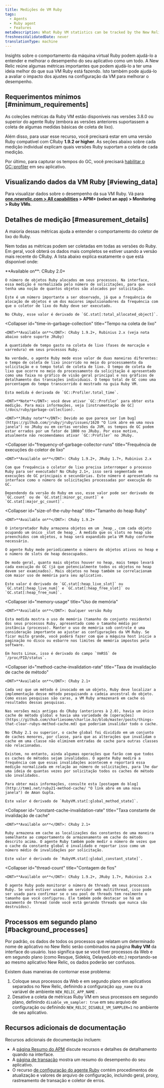 ```yaml
---
title: Medições de VM Ruby
tags:
  - Agents
  - Ruby agent
  - Features
metaDescription: What Ruby VM statistics can be tracked by the New Relic Ruby agent.
freshnessValidatedDate: never
translationType: machine
---
```


Insights sobre o comportamento da máquina virtual Ruby podem ajudá-lo a entender e melhorar o desempenho do seu aplicativo como um todo. A New Relic reúne algumas métricas importantes que podem ajudá-lo a ter uma ideia melhor do que sua VM Ruby está fazendo. Isto também pode ajudá-lo a avaliar o impacto dos ajustes na configuração da VM para melhorar o desempenho.

## Requerimentos mínimos [#minimum_requirements]

As coleções métricas da Ruby VM estão disponíveis nas versões 3.8.0 ou superior do agente Ruby (embora as versões anteriores suportassem a coleta de algumas medidas básicas de coleta de lixo).

Além disso, para usar esse recurso, você precisará estar em uma versão Ruby compatível com CRuby <DNT>**1.9.2 or higher**</DNT>. As seções abaixo sobre cada medição individual explicam quais versões Ruby suportam a coleta de cada medição.

Por último, para capturar os tempos do GC, você precisará [habilitar o GC::profiler](/docs/ruby/garbage-collection) em seu aplicativo.

## Visualizando dados da VM Ruby [#viewing_data]

Para visualizar dados sobre o desempenho da sua VM Ruby. Vá para <DNT>**[one.newrelic.com > All capabilities](https://one.newrelic.com/all-capabilities) > APM> (select an app) > Monitoring > Ruby VMs**</DNT>.

## Detalhes de medição [#measurement_details]

A maioria dessas métricas ajuda a entender o comportamento do coletor de lixo do Ruby.

Nem todas as métricas podem ser coletadas em todas as versões do Ruby. Em geral, você obterá os dados mais completos se estiver usando a versão mais recente do CRuby. A lista abaixo explica exatamente o que está disponível onde:

<CollapserGroup>
  <Collapser
    id="object-allocations"
    title="Alocações de objetos"
  >
    <DNT>**Available on**</DNT>: CRuby 2.0+

    O número de objetos Ruby alocados em seus processos. Na interface, essa medição é normalizada pelo número de solicitações, para que você tenha uma noção de quantos objetos são alocados por solicitação.

    Este é um número importante a ser observado, já que a frequência de alocação de objetos é um dos maiores impulsionadores da frequência com que o coletor de lixo do Ruby deve ser executado.

    No CRuby, esse valor é derivado de `GC.stat[:total_allocated_object]`.
  </Collapser>

  <Collapser
    id="time-in-garbage-collection"
    title="Tempo na coleta de lixo"
  >
    <DNT>**Available on**</DNT>: CRuby 1.9.2+, Rubinius 2.x (veja nota abaixo sobre suporte JRuby)

    A quantidade de tempo gasto na coleta de lixo (fases de marcação e varredura) em seus processos Ruby.

    Na verdade, o agente Ruby mede esse valor de duas maneiras diferentes: o tempo de coleta de lixo incorrido no meio do processamento da solicitação e o tempo total de coleta de lixo. O tempo de coleta de lixo que ocorre no meio do processamento da solicitação é apresentado como uma faixa no gráfico de visão geral principal e nos gráficos de detalhamento das transações individuais. O tempo total de GC como uma porcentagem do tempo transcorrido é mostrado na guia Ruby VM.

    Esta medida é derivada de `GC::Profiler.total_time`.

    <DNT>**Note**</DNT>: você deve ativar `GC::Profiler` para obter esta medição. Para mais informações, veja [instrumentação de GC](/docs/ruby/garbage-collection).

    <DNT>**JRuby note**</DNT>: Devido ao que parece ser [um bug](https://github.com/jruby/jruby/issues/1620 "O link abre em uma nova janela") no JRuby ou em certas versões da JVM, os tempos de GC podem estar errados por um fator de 1000 no JRuby. Por esse motivo, atualmente não recomendamos ativar `GC::Profiler` no JRuby.
  </Collapser>

  <Collapser
    id="frequency-of-garbage-collector-runs"
    title="Frequência de execuções do coletor de lixo"
  >
    <DNT>**Available on**</DNT>: CRuby 1.9.2+, JRuby 1.7+, Rubinius 2.x

    Com que frequência o coletor de lixo precisa interromper o processo Ruby para ser executado? No CRuby 2.1+, isso será segmentado em execuções de GC principais e secundárias. Este número é apresentado na interface como o número de solicitações processadas por execução do GC.

    Dependendo da versão do Ruby em uso, esse valor pode ser derivado de `GC.count` ou de `GC.stat[:minor_gc_count]` e `GC.stat[:major_gc_count]`.
  </Collapser>

  <Collapser
    id="size-of-the-ruby-heap"
    title="Tamanho do heap Ruby"
  >
    <DNT>**Available on**</DNT>: CRuby 1.9.2+

    O interpretador Ruby armazena objetos em um _heap_, com cada objeto ocupando um único _slot de heap_. À medida que os slots no heap são preenchidos com objetos, o heap será expandido pela VM Ruby conforme necessário.

    O agente Ruby mede periodicamente o número de objetos ativos no heap e o número de slots de heap desocupados.

    De modo geral, quanto mais objetos houver no heap, mais tempo levará cada execução do GC (já que potencialmente todos os objetos no heap devem ser examinados). Mais objetos no heap também se correlacionam com maior uso de memória para seu aplicativo.

    Este valor é derivado de `GC.stat[:heap_live_slot]` ou `GC.stat[:heap_live_num]` e `GC.stat[:heap_free_slot]` ou `GC.stat[:heap_free_num]`.
  </Collapser>

  <Collapser
    id="memory-usage"
    title="Uso de memória"
  >
    <DNT>**Available on**</DNT>: Qualquer versão Ruby

    Esta medida mostra o uso de memória (tamanho do conjunto residente) dos seus processos Ruby, apresentado como o tamanho médio por instância (processo). Manter o uso de memória sob controle é uma consideração importante ao ajustar as configurações da VM Ruby. Se ficar muito grande, você poderá fazer com que a máquina host inicie a paginação no disco ou esbarre nos limites de memória impostos pelo software.

    Em hosts Linux, isso é derivado do campo `VmRSS` de `/proc/PID/status`.
  </Collapser>

  <Collapser
    id="method-cache-invalidation-rate"
    title="Taxa de invalidação de cache de método"
  >
    <DNT>**Available on**</DNT>: CRuby 2.1+

    Cada vez que um método é invocado em um objeto, Ruby deve localizar a implementação desse método pesquisando a cadeia ancestral do objeto. Como essas pesquisas são caras, a VM Ruby armazenará em cache os resultados dessas pesquisas.

    Nas versões mais antigas do CRuby (anteriores à 2.0), havia um único cache de método global e havia uma variedade de [operações](https://github.com/charliesome/charlie.bz/blob/master/posts/things-that-clear-rubys-method-cache.md) que poderiam invalidar todo o cache.

    No CRuby 2.1 ou superior, o cache global foi dividido em um conjunto de caches menores, por classe, para que as alterações que invalidam o cache em uma classe não eliminem entradas de cache para outras classes não relacionadas.

    Existem, no entanto, ainda algumas operações que farão com que todos os caches de métodos sejam invalidados. O agente Ruby medirá a frequência com que essas invalidações acontecem e reportará essa medição normalizada em relação ao número de solicitações, para lhe dar uma ideia de quantas vezes por solicitação todos os caches de método são invalidados.

    Para obter mais informações, consulte esta [postagem do blog](http://tmm1.net/ruby21-method-cache/ "O link abre em uma nova janela") de Aman Gupta.

    Este valor é derivado de `RubyVM.stat[:global_method_state]`.
  </Collapser>

  <Collapser
    id="constant-cache-invalidation-rate"
    title="Taxa constante de invalidação de cache"
  >
    <DNT>**Available on**</DNT>: CRuby 2.1+

    Ruby armazena em cache as localizações das constantes de uma maneira semelhante ao comportamento de armazenamento em cache do método descrito acima. O agente Ruby também pode medir o número de vezes que o cache da constante global é invalidado e reportar isso como um número médio de invalidações por solicitação.

    Este valor é derivado de `RubyVM.stat[:global_constant_state]`.
  </Collapser>

  <Collapser
    id="thread-count"
    title="Contagem de fios"
  >
    <DNT>**Available on**</DNT>: CRuby 1.9.2+, JRuby 1.7+, Rubinius 2.x

    O agente Ruby pode monitorar o número de threads em seus processos Ruby. Se você estiver usando um servidor web multithread, isso pode ser usado para confirmar se o seu pool de threads tem realmente o tamanho que você configurou. Ele também pode destacar se há um vazamento de thread (onde você está gerando threads que nunca são destruídos).
  </Collapser>
</CollapserGroup>

## Processos em segundo plano [#background_processes]

Por padrão, os dados de todos os processos que relatam um determinado nome de aplicativo no New Relic serão combinados na página <DNT>**Ruby VM**</DNT> da interface do usuário. Isso significa que se você tiver processos da Web e em segundo plano (como Resque, Sidekiq, DelayedJob etc.) reportando-se ao mesmo aplicativo New Relic, os dados poderão ser confusos.

Existem duas maneiras de contornar esse problema:

1. Coloque seus processos da Web e em segundo plano em aplicativos separados no New Relic, definindo a configuração `app_name` ou a variável de ambiente `NEW_RELIC_APP_NAME` .
2. Desative a coleta de métricas Ruby VM em seus processos em segundo plano, definindo `disable_vm_sampler: true` em seu arquivo de configuração ou definindo `NEW_RELIC_DISABLE_VM_SAMPLER=1` no ambiente de seu aplicativo.

## Recursos adicionais de documentação

Recursos adicionais de documentação incluem:

* A [página Resumo do APM](/docs/applications-menu/applications-overview) discute recursos e detalhes de detalhamento quando na interface.
* A [página de transação](/docs/apm/applications-menu/monitoring/transactions-page) mostra um resumo do desempenho do seu aplicativo.
* O recurso [de configuração do agente Ruby](/docs/ruby/ruby-agent-configuration) contém procedimentos de atualização e valores de arquivo de configuração, incluindo geral, proxy, rastreamento de transação e coletor de erros.